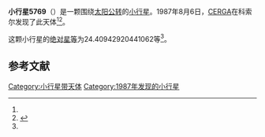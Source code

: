 {{Infobox planet
| bgcolour = #FFFFC0
| name = 5769 Michard
| symbol = 
| image = 
| caption = 
| discovery = yes
| discovery_ref = 
| discoverer = [[CERGA|CERGA]]
| discovery_site = [[科索尔|科索尔]] 
| discovered = 1987年8月6日
| designations = yes
| mp_name = 
| named_after = 
| alt_names = 1987 PL/ 1981 GT1 / 1982 RP
| mp_category = [[主带小行星|主带小行星]]
| orbit_ref = <ref name="a">[http://ssd.jpl.nasa.gov/sbdb.cgi?sstr=5769 5769 Michard] {{Wayback|url=http://ssd.jpl.nasa.gov/sbdb.cgi?sstr=5769 |date=20140922165442 }}，小行星數據庫瀏覽器（JPL Small-Body Database Browser）－[[美国国家航空航天局|美国国家航空航天局]]喷气推进实验室</ref>
| epoch = 2456400.5 (2013年4月18日更新)
| aphelion = {{convert|3.278603438879036|AU|km|3|abbr=on|lk=out}}
| perihelion = {{convert|2.711607118995987|AU|km|3|abbr=on}}
| semimajor = {{convert|2.995105278937511|AU|km|3|abbr=on}}
| eccentricity = 0.094653821
| period = 1893.287492 [[日|日]]<br />5.18[[儒略年|儒略年]]
| avg_speed = 
| inclination = 9.03410368496014
| asc_node = 293.8231003509468
| mean_anomaly = 
| arg_peri = 24.40942920441062
| satellites = 
| physical_characteristics = yes
| dimensions = 
| mass = 
| density = 
| surface_grav = 
| escape_velocity = 
| sidereal_day = 
| axial_tilt = 
| pole_ecliptic_lat = 
| pole_ecliptic_lon = 
| albedo = 
| temperatures= 
| temp_name1 = 
| mean_temp_1 = 
| max_temp_1 = 
| temp_name2 = 
| max_temp_2 = 
| spectral_type = 
| abs_magnitude = 24.40942920441062
}}

'''小行星5769'''（{{lang-en|5769 Michard}}）是一颗围绕[[太阳|太阳]][[公转|公转]]的[[小行星|小行星]]。1987年8月6日，[[CERGA|CERGA]]在科索尔发现了此天体<ref name="a" /><ref>{{cite news|title=小行星列表|url=http://cfa-www.harvard.edu/iau/lists/NumberedMPs.txt|accessdate=2013-07-08|newspaper=哈佛大学|archive-date=2008-05-17|archive-url=https://web.archive.org/web/20080517010638/http://cfa-www.harvard.edu/iau/lists/NumberedMPs.txt|dead-url=no}}</ref>。

这颗小行星的[[绝对星等|绝对星等]]为24.40942920441062等<ref name="a" />。

==参考文献==
{{reflist}}
{{Minor Planet Number|[[小行星5768|小行星5768]]|[[小行星5770|小行星5770]]}}

{{小天体}}

[[Category:小行星带天体|Category:小行星带天体]]
[[Category:1987年发现的小行星|Category:1987年发现的小行星]]

{{asteroid-stub}}